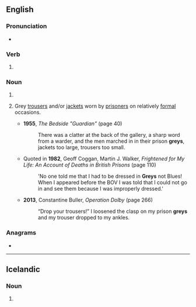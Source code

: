 ==English==

===Pronunciation===
* {{rhymes|en|eɪz}}

===Verb===
{{head|en|verb form}}

# {{en-third-person singular of|grey}}

===Noun===
{{head|en|noun form}}

# {{plural of|en|grey}}
# {{lb|en|UK|prison slang}} Grey [[trousers]] and/or [[jacket]]s worn by [[prisoner]]s on relatively [[formal]] occasions.
#* '''1955''', ''The Bedside "Guardian"'' (page 40)
#*: There was a clatter at the back of the gallery, a sharp word from a warder, and the men marched in in their prison '''greys''', jackets too large, trousers too small.
#* Quoted in '''1982''', Geoff Coggan, ‎Martin J. Walker, ''Frightened for My Life: An Account of Deaths in British Prisons'' (page 110)
#*: 'No one told me that I had to be dressed in '''Greys''' not Blues! When I appeared before the BOV I was told that I could not go in and see them because I was improperly dressed.'
#* '''2013''', Constantine Buller, ''Operation Dolby'' (page 266)
#*: “Drop your trousers!” I loosened the clasp on my prison '''greys''' and my trouser dropped to my ankles.

===Anagrams===
* {{anagrams|en|a=egrsy|gyres}}

----

==Icelandic==

===Noun===
{{is-noun form}} {{g|n}}

# {{inflection of|is|grey||indef|gen|s}}